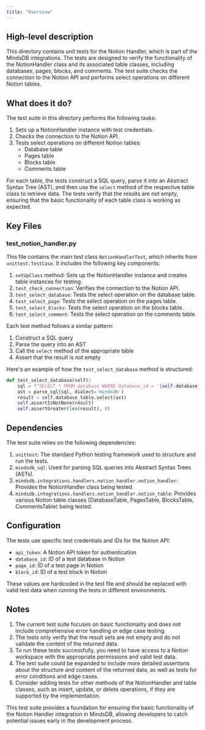 ```yaml
---
title: "Overview"
---
```


## High-level description

This directory contains unit tests for the Notion Handler, which is part of the MindsDB integrations. The tests are designed to verify the functionality of the NotionHandler class and its associated table classes, including databases, pages, blocks, and comments. The test suite checks the connection to the Notion API and performs select operations on different Notion tables.

## What does it do?

The test suite in this directory performs the following tasks:

1. Sets up a NotionHandler instance with test credentials.
2. Checks the connection to the Notion API.
3. Tests select operations on different Notion tables:
   - Database table
   - Pages table
   - Blocks table
   - Comments table

For each table, the tests construct a SQL query, parse it into an Abstract Syntax Tree (AST), and then use the `select` method of the respective table class to retrieve data. The tests verify that the results are not empty, ensuring that the basic functionality of each table class is working as expected.

## Key Files

### test_notion_handler.py

This file contains the main test class `NotionHandlerTest`, which inherits from `unittest.TestCase`. It includes the following key components:

1. `setUpClass` method: Sets up the NotionHandler instance and creates table instances for testing.
2. `test_check_connection`: Verifies the connection to the Notion API.
3. `test_select_database`: Tests the select operation on the database table.
4. `test_select_page`: Tests the select operation on the pages table.
5. `test_select_blocks`: Tests the select operation on the blocks table.
6. `test_select_comment`: Tests the select operation on the comments table.

Each test method follows a similar pattern:
1. Construct a SQL query
2. Parse the query into an AST
3. Call the `select` method of the appropriate table
4. Assert that the result is not empty

Here's an example of how the `test_select_database` method is structured:

```python
def test_select_database(self):
    sql = f"SELECT * FROM database WHERE database_id = '{self.database_id}'"
    ast = parse_sql(sql, dialect='mindsdb')
    result = self.database_table.select(ast)
    self.assertIsNotNone(result)
    self.assertGreater(len(result), 0)
```

## Dependencies

The test suite relies on the following dependencies:

1. `unittest`: The standard Python testing framework used to structure and run the tests.
2. `mindsdb_sql`: Used for parsing SQL queries into Abstract Syntax Trees (ASTs).
3. `mindsdb.integrations.handlers.notion_handler.notion_handler`: Provides the NotionHandler class being tested.
4. `mindsdb.integrations.handlers.notion_handler.notion_table`: Provides various Notion table classes (DatabaseTable, PagesTable, BlocksTable, CommentsTable) being tested.

## Configuration

The tests use specific test credentials and IDs for the Notion API:

- `api_token`: A Notion API token for authentication
- `database_id`: ID of a test database in Notion
- `page_id`: ID of a test page in Notion
- `block_id`: ID of a test block in Notion

These values are hardcoded in the test file and should be replaced with valid test data when running the tests in different environments.

## Notes

1. The current test suite focuses on basic functionality and does not include comprehensive error handling or edge case testing.
2. The tests only verify that the result sets are not empty and do not validate the content of the returned data.
3. To run these tests successfully, you need to have access to a Notion workspace with the appropriate permissions and valid test data.
4. The test suite could be expanded to include more detailed assertions about the structure and content of the returned data, as well as tests for error conditions and edge cases.
5. Consider adding tests for other methods of the NotionHandler and table classes, such as insert, update, or delete operations, if they are supported by the implementation.

This test suite provides a foundation for ensuring the basic functionality of the Notion Handler integration in MindsDB, allowing developers to catch potential issues early in the development process.
